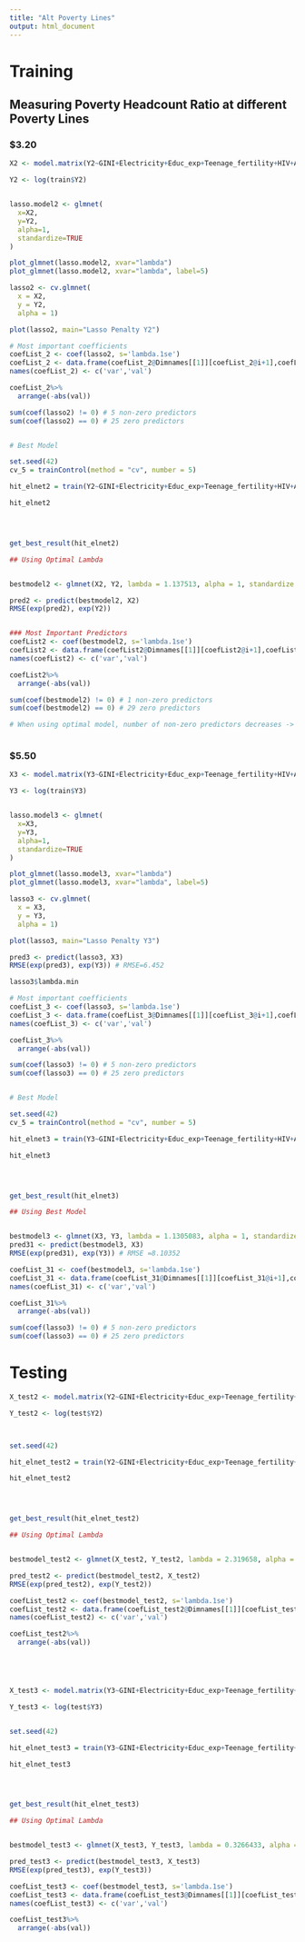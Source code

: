 ```yaml
---
title: "Alt Poverty Lines"
output: html_document
---
```

# Training
## Measuring Poverty Headcount Ratio at different Poverty Lines
### $3.20
```r
X2 <- model.matrix(Y2~GINI+Electricity+Educ_exp+Teenage_fertility+HIV+Age_dependency+Birth_rate+CPI+Death_rate+Debt_service+IR+Credit_GDP+Employment_ratio_fem+Employment_ratio_mal+Fertility+Food_prod+FDI_in+Homicide+LFPR+Life_exp+Military_exp+Mortality_fem+Mortality_mal+Largest_city+Pupil_teacher_pre+Pupil_teacher_ter+LFPR_femal_to_male+Rural_pop+Urban_pop,data=train)[,-1]

Y2 <- log(train$Y2)


lasso.model2 <- glmnet(
  x=X2,
  y=Y2,
  alpha=1,
  standardize=TRUE
)

plot_glmnet(lasso.model2, xvar="lambda")
plot_glmnet(lasso.model2, xvar="lambda", label=5)

lasso2 <- cv.glmnet(
  x = X2,
  y = Y2,
  alpha = 1)

plot(lasso2, main="Lasso Penalty Y2")

# Most important coefficients
coefList_2 <- coef(lasso2, s='lambda.1se')
coefList_2 <- data.frame(coefList_2@Dimnames[[1]][coefList_2@i+1],coefList_2@x)
names(coefList_2) <- c('var','val')

coefList_2%>%
  arrange(-abs(val))

sum(coef(lasso2) != 0) # 5 non-zero predictors
sum(coef(lasso2) == 0) # 25 zero predictors


# Best Model

set.seed(42)
cv_5 = trainControl(method = "cv", number = 5)

hit_elnet2 = train(Y2~GINI+Electricity+Educ_exp+Teenage_fertility+HIV+Age_dependency+Birth_rate+CPI+Death_rate+Debt_service+IR+Credit_GDP+Employment_ratio_fem+Employment_ratio_mal+Fertility+Food_prod+FDI_in+Homicide+LFPR+Life_exp+Military_exp+Mortality_fem+Mortality_mal+Largest_city+Pupil_teacher_pre+Pupil_teacher_ter+LFPR_femal_to_male+Rural_pop+Urban_pop,data=train, method = "glmnet", trControl = cv_5)

hit_elnet2




get_best_result(hit_elnet2)

## Using Optimal Lambda


bestmodel2 <- glmnet(X2, Y2, lambda = 1.137513, alpha = 1, standardize = TRUE)

pred2 <- predict(bestmodel2, X2)
RMSE(exp(pred2), exp(Y2))


### Most Important Predictors
coefList2 <- coef(bestmodel2, s='lambda.1se')
coefList2 <- data.frame(coefList2@Dimnames[[1]][coefList2@i+1],coefList2@x)
names(coefList2) <- c('var','val')

coefList2%>%
  arrange(-abs(val))

sum(coef(bestmodel2) != 0) # 1 non-zero predictors
sum(coef(bestmodel2) == 0) # 29 zero predictors

# When using optimal model, number of non-zero predictors decreases -> Male employment ratio and teenage fertility dropped out of model.



```

### $5.50
```r

X3 <- model.matrix(Y3~GINI+Electricity+Educ_exp+Teenage_fertility+HIV+Age_dependency+Birth_rate+CPI+Death_rate+Debt_service+IR+Credit_GDP+Employment_ratio_fem+Employment_ratio_mal+Fertility+Food_prod+FDI_in+Homicide+LFPR+Life_exp+Military_exp+Mortality_fem+Mortality_mal+Largest_city+Pupil_teacher_pre+Pupil_teacher_ter+LFPR_femal_to_male+Rural_pop+Urban_pop,data=train)[,-1]

Y3 <- log(train$Y3)


lasso.model3 <- glmnet(
  x=X3,
  y=Y3,
  alpha=1,
  standardize=TRUE
)

plot_glmnet(lasso.model3, xvar="lambda")
plot_glmnet(lasso.model3, xvar="lambda", label=5)

lasso3 <- cv.glmnet(
  x = X3,
  y = Y3,
  alpha = 1)

plot(lasso3, main="Lasso Penalty Y3")

pred3 <- predict(lasso3, X3)
RMSE(exp(pred3), exp(Y3)) # RMSE=6.452

lasso3$lambda.min

# Most important coefficients
coefList_3 <- coef(lasso3, s='lambda.1se')
coefList_3 <- data.frame(coefList_3@Dimnames[[1]][coefList_3@i+1],coefList_3@x)
names(coefList_3) <- c('var','val')

coefList_3%>%
  arrange(-abs(val))

sum(coef(lasso3) != 0) # 5 non-zero predictors
sum(coef(lasso3) == 0) # 25 zero predictors


# Best Model

set.seed(42)
cv_5 = trainControl(method = "cv", number = 5)

hit_elnet3 = train(Y3~GINI+Electricity+Educ_exp+Teenage_fertility+HIV+Age_dependency+Birth_rate+CPI+Death_rate+Debt_service+IR+Credit_GDP+Employment_ratio_fem+Employment_ratio_mal+Fertility+Food_prod+FDI_in+Homicide+LFPR+Life_exp+Military_exp+Mortality_fem+Mortality_mal+Largest_city+Pupil_teacher_pre+Pupil_teacher_ter+LFPR_femal_to_male+Rural_pop+Urban_pop,data=train, method = "glmnet", trControl = cv_5)

hit_elnet3




get_best_result(hit_elnet3)

## Using Best Model


bestmodel3 <- glmnet(X3, Y3, lambda = 1.1305083, alpha = 1, standardize = TRUE)
pred31 <- predict(bestmodel3, X3)
RMSE(exp(pred31), exp(Y3)) # RMSE =8.10352

coefList_31 <- coef(bestmodel3, s='lambda.1se')
coefList_31 <- data.frame(coefList_31@Dimnames[[1]][coefList_31@i+1],coefList_31@x)
names(coefList_31) <- c('var','val')

coefList_31%>%
  arrange(-abs(val))

sum(coef(lasso3) != 0) # 5 non-zero predictors
sum(coef(lasso3) == 0) # 25 zero predictors

```


# Testing
```r

X_test2 <- model.matrix(Y2~GINI+Electricity+Educ_exp+Teenage_fertility+HIV+Age_dependency+Birth_rate+CPI+Death_rate+Debt_service+IR+Credit_GDP+Employment_ratio_fem+Employment_ratio_mal+Fertility+Food_prod+FDI_in+Homicide+LFPR+Life_exp+Military_exp+Mortality_fem+Mortality_mal+Largest_city+Pupil_teacher_pre+Pupil_teacher_ter+LFPR_femal_to_male+Rural_pop+Urban_pop,data=test)[,-1]

Y_test2 <- log(test$Y2)



set.seed(42)

hit_elnet_test2 = train(Y2~GINI+Electricity+Educ_exp+Teenage_fertility+HIV+Age_dependency+Birth_rate+CPI+Death_rate+Debt_service+IR+Credit_GDP+Employment_ratio_fem+Employment_ratio_mal+Fertility+Food_prod+FDI_in+Homicide+LFPR+Life_exp+Military_exp+Mortality_fem+Mortality_mal+Largest_city+Pupil_teacher_pre+Pupil_teacher_ter+LFPR_femal_to_male+Rural_pop+Urban_pop,data=test, method = "glmnet", trControl = cv_5)

hit_elnet_test2




get_best_result(hit_elnet_test2)

## Using Optimal Lambda


bestmodel_test2 <- glmnet(X_test2, Y_test2, lambda = 2.319658, alpha = 0.1, standardize = TRUE)

pred_test2 <- predict(bestmodel_test2, X_test2)
RMSE(exp(pred_test2), exp(Y_test2))

coefList_test2 <- coef(bestmodel_test2, s='lambda.1se')
coefList_test2 <- data.frame(coefList_test2@Dimnames[[1]][coefList_test2@i+1],coefList_test2@x)
names(coefList_test2) <- c('var','val')

coefList_test2%>%
  arrange(-abs(val))





X_test3 <- model.matrix(Y3~GINI+Electricity+Educ_exp+Teenage_fertility+HIV+Age_dependency+Birth_rate+CPI+Death_rate+Debt_service+IR+Credit_GDP+Employment_ratio_fem+Employment_ratio_mal+Fertility+Food_prod+FDI_in+Homicide+LFPR+Life_exp+Military_exp+Mortality_fem+Mortality_mal+Largest_city+Pupil_teacher_pre+Pupil_teacher_ter+LFPR_femal_to_male+Rural_pop+Urban_pop,data=test)[,-1]

Y_test3 <- log(test$Y3)


set.seed(42)

hit_elnet_test3 = train(Y3~GINI+Electricity+Educ_exp+Teenage_fertility+HIV+Age_dependency+Birth_rate+CPI+Death_rate+Debt_service+IR+Credit_GDP+Employment_ratio_fem+Employment_ratio_mal+Fertility+Food_prod+FDI_in+Homicide+LFPR+Life_exp+Military_exp+Mortality_fem+Mortality_mal+Largest_city+Pupil_teacher_pre+Pupil_teacher_ter+LFPR_femal_to_male+Rural_pop+Urban_pop,data=test, method = "glmnet", trControl = cv_5)

hit_elnet_test3




get_best_result(hit_elnet_test3)

## Using Optimal Lambda


bestmodel_test3 <- glmnet(X_test3, Y_test3, lambda = 0.3266433, alpha = 0.55, standardize = TRUE)

pred_test3 <- predict(bestmodel_test3, X_test3)
RMSE(exp(pred_test3), exp(Y_test3))

coefList_test3 <- coef(bestmodel_test3, s='lambda.1se')
coefList_test3 <- data.frame(coefList_test3@Dimnames[[1]][coefList_test3@i+1],coefList_test3@x)
names(coefList_test3) <- c('var','val')

coefList_test3%>%
  arrange(-abs(val))



```
